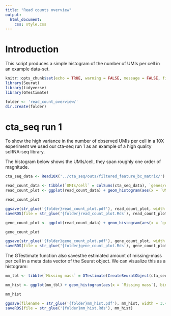 ```yaml
---
title: "Read counts overview"
output: 
  html_document:
    css: style.css
---
```


# Introduction
This script produces a simple histogram of the number of UMIs per cell in an example data-set.

```r
knitr::opts_chunk$set(echo = TRUE, warning = FALSE, message = FALSE, fig.width=10, fig.height=6)
library(Seurat)
library(tidyverse)
library(GTestimate)

folder <- 'read_count_overview/'
dir.create(folder)
```

# cta_seq run 1
To show the high variance in the number of observed UMIs per cell in a 10X experiment we used our cta-seq run 1 as an example of a high quality scRNA-seq library.

The histogram below shows the UMIs/cell, they span roughly one order of magnitude.

```r
cta_seq_data <- Read10X('../cta_seq/outs/filtered_feature_bc_matrix/')

read_count_data <- tibble(`UMIs/cell` = colSums(cta_seq_data), `genes/cell` = colSums(cta_seq_data != 0))
read_count_plot <- ggplot(read_count_data) + geom_histogram(aes(x = `UMIs/cell`), bins = 30, fill = "#3182BD", color = 'white') + scale_x_continuous(limits = c(0,25000)) + theme_classic()

read_count_plot

ggsave(str_glue('{folder}read_count_plot.pdf'), read_count_plot, width = 6.6, height = 4)
saveRDS(file = str_glue('{folder}read_count_plot.Rds'), read_count_plot)

gene_count_plot <- ggplot(read_count_data) + geom_histogram(aes(x = `genes/cell`), bins = 30, fill = "#3182BD", color = 'white') + theme_classic()

gene_count_plot

ggsave(str_glue('{folder}gene_count_plot.pdf'), gene_count_plot, width = 6.6, height = 4)
saveRDS(file = str_glue('{folder}gene_count_plot.Rds'), gene_count_plot)

```

The GTestimate function also savesthe estimated amount of missing-mass per cell in a meta data vector of the Seurat object. We can visualize this as a histogram:

```r
mm_tbl <- tibble(`Missing mass` = GTestimate(CreateSeuratObject(cta_seq_data))$missing_mass)

mm_hist <- ggplot(mm_tbl) + geom_histogram(aes(x = `Missing mass`), bins = 30, fill = "#3182BD", color = 'white') + theme_classic()

mm_hist

ggsave(filename = str_glue('{folder}mm_hist.pdf'), mm_hist, width = 3.4, height = 3)
saveRDS(file = str_glue('{folder}mm_hist.Rds'), mm_hist)

```


